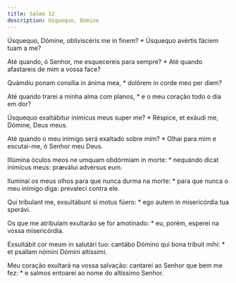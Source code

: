 ```yaml
---
title: Salmo 12
description: Usquequo, Domine
---
```


<div class="side-by-side not-content">

Úsquequo, Dómine, obliviscéris me in finem? * Úsquequo avértis fáciem tuam a me?

Até quando, ó Senhor, me esquecereis para sempre? * Até quando afastareis de mim a vossa face?

Quámdiu ponam consília in ánima mea, * dolórem in corde meo per diem?

Até quando trarei a minha alma com planos, * e o meu coração todo o dia em dor?

Úsquequo exaltábitur inimícus meus super me? * Réspice, et exáudi me, Dómine, Deus meus.

Até quando o meu inimigo será exaltado sobre mim? * Olhai para mim e escutai-me, ó Senhor meu Deus.

Illúmina óculos meos ne umquam obdórmiam in morte: * nequándo dicat inimícus meus: præválui advérsus eum.

Iluminai os meus olhos para que nunca durma na morte: * para que nunca o meu inimigo diga: prevaleci contra ele.

Qui tríbulant me, exsultábunt si motus fúero: * ego autem in misericórdia tua sperávi.

Os que me atribulam exultarão se for amotinado: * eu, porém, esperei na vossa misericórdia.

Exsultábit cor meum in salutári tuo: cantábo Dómino qui bona tríbuit mihi: * et psallam nómini Dómini altíssimi.

Meu coração exultará na vossa salvação: cantarei ao Senhor que bem me fez: * e salmos entoarei ao nome do altíssimo Senhor.

</div>

